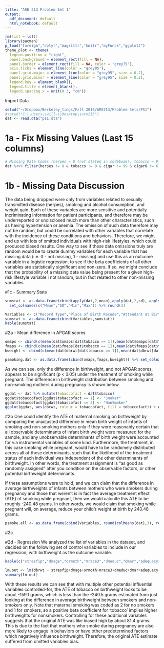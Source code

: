 ```yaml
---
title: "ARE 213 Problem Set 1"
output:
  pdf_document: default
  html_notebook: default
---
```


```r
rm(list = ls())
library(pacman)
p_load("foreign","dplyr","magrittr","knitr","myFuncs","ggplot2")
theme_plot <- theme(
  legend.position = "right",
  panel.background = element_rect(fill = NA),
  panel.border = element_rect(fill = NA, color = "grey75"),
  axis.ticks = element_line(color = "grey85"),
  panel.grid.major = element_line(color = "grey95", size = 0.2),
  panel.grid.minor = element_line(color = "grey95", size = 0.2),
  legend.key = element_blank(),
  legend.title = element_blank(),
  legend.spacing.x = unit(0.3, "cm"))
```

Import Data
```r
setwd("~/Dropbox/Berkeley_tings/Fall 2018/ARE213/Problem Sets/PS1")
#setwd("C:\\Users\\will-\\Desktop\\are213")
dat <- read.dta("ps1.dta")
```

# 1a - Fix Missing Values (Last 15 columns)
```r
# Missing Data Codes (herpes = 8 (not stated in codebook), tobacco = 9, cigar = 99, cigar6 = 6, alcohol = 9, drink = 99, drink5 = 5, wgain = 99)
dat %<>% filter(herpes != 8 & tobacco != 9 & cigar != 99 & cigar6 != 6 & alcohol != 9 & drink != 99 & drink5 != 5 & wgain != 99)
```

# 1b - Missing Data Discussion
The data being dropped were only from variables related to sexually transmitted disease (herpes), smoking and alcohol consumption, and weight gain.  Each of these variables are more sensitive and potentially incriminating information for patient participants, and therefore may be underreported or undisclosed much more than other characteristics, such as having hypertension or anemia.  The omission of such data therefore may not be random, but could be correlated with other variables that correlate with the incidence of these conditions and behaviors.  Therefore, we might end up with lots of omitted individuals with high-risk lifestyles, which could produced biased results. One way to see if these data omissions truly are random would be to create dummy variables for each variable that has missing data (i.e. 0 - not missing, 1 - missing) and use this as an outcome variable in a logistic regression, to see if the beta coefficients of all other variables are statistically significant and non-zero. If so, we might conclude that the probability of a missing data value being present for a given high-risk lifestyle variable i not random, but in fact related to other non-missing variables.

#1c - Summary Stats
```r
sumstat <- as.data.frame(cbind(apply(dat,2,mean),apply(dat,2,sd), apply(dat,2,min), apply(dat,2,max))) %>%
  set_colnames(c("Mean","SD","Min","Max")) %>% round(3)

Variables <- c("Record Type","Place of Birth Recode","Attendant at Birth","Population of County of Occurence","State of Residence (FIPS)","Age of Mother","Hispanic Origin of Mother","Race of Mother Recode","Education of Mother Detail","Marital Status of Mother","Adequacy of Care Recode","Number of Live Births, Now Living","Detail Live Birth Order","Detail Total Birth Order","Total Birth Order Recode","Detail Month of Pregnancy Prenatal Care Began","Total Number of Prenatal Visits","Interval Since Last Live Birth","Interval Since Last Live Birth Recode","Age of Father","Hispanic Origin of Father","Education of Father Detail","Month of Birth","Day of Week of Birth","Gestation - Detail in Weeks","Sex","Birth Weight - Detail in Grams","Plurality","One Minute APGAR Score","Five Minute APGAR Score","Clinical Estimate of Gestation","Method of Delivery Recode","Anemia","Cardiac Disease","Acute or Chronic Lung Disease","Diabetes","Genital Herpes","Chronic Hypertension","Pregnancy-Associated Hypertension","Previous Infant 4000+ Grams","Previous Preterm or Small-for-Gestational-Age Infant","Tobacco Use During Pregnancy","Average Number of Cigarettes per Day","Average Number of Cigarettes per Day Recode","Alcohol Use During Pregnancy","Average Number of Drinks per Week","Average Number of Drinks per Week Recode","Weight Gain in Pounds")
sumstat <- as.data.frame(cbind(Variables,sumstat))
kable(sumstat)
```

#2a - Mean difference in APGAR scores
```r
omaps <- cbind(c(mean(dat$omaps[dat$tobacco == 1]),mean(dat$omaps[dat$tobacco == 2])))
fmaps <- cbind(c(mean(dat$fmaps[dat$tobacco == 1]),mean(dat$fmaps[dat$tobacco == 2])))
bweight <- cbind(c(mean(dat$dbrwt[dat$tobacco == 1]),mean(dat$dbrwt[dat$tobacco == 2])))

psmoking.dat <- as.data.frame(cbind(omaps,fmaps,bweight)) %>% set_colnames(c("One-Minute APGAR Score", "Five-Minute APGAR Score", "Birthweight")) %>% set_rownames(c("Smoking While Pregnant", "No Smoking While Pregnant"))
```

As we can see, only the difference in birthweight, and not APGAR scores, appears to be significant (p < 0.05) under the treatment of smoking while pregnant. The difference in birthweight distribution between smoking and non-smoking mothers during pregnancy is shown below.
```r
ggdat <- dat %>% mutate(tobaccofact = dat$tobacco)
ggdat$tobaccofact[ggdat$tobaccofact == 1] <- "Smoker"
ggdat$tobaccofact[ggdat$tobaccofact == 2] <- "NonSmoker"
ggplot(ggdat, aes(dbrwt, colour = tobaccofact, fill = tobaccofact)) + geom_density(alpha = 0.1) + theme_plot + xlab("Birthweight (grams)") + geom_vline(xintercept = psmoking.dat$Birthweight[1], linetype = 'dashed', color = "#ba0000") + geom_vline(xintercept = psmoking.dat$Birthweight[2], linetype = 'dashed', color = "#138400") + scale_color_manual(values = c("#138400","#ba0000")) + scale_fill_manual(values = c("#4cd136","#ff7575")) + ggtitle("Distribution of Infant Birthweights by Maternal Smoking Habits")
```

#2b
One could identify the ATE of maternal smoking on birthweight by comparing the unadjusted difference in mean birth weight of infants of smoking and non-smoking mothers only if they were reasonably certain that all observable determinants of infant birth weight were measured for the sample, and any unobservable determinants of birth weight were accounted for via instrumental variables of some kind.  Furthermore, the treatment, in this case smoking while pregnant, would have to be randomely distributed across all of these determinants, such that the likelihood of the treatment status of each individual was independent of the other determinants of birthweight.  In other words, the treatment assignment is "as good as randomly assigned" after you condition on the observable factors, or other potential birthweight determinants.

If these assumptions were to hold, and we can claim that the difference in average birthweights of infants between mothers who were smokers during pregnancy and those that weren't is in fact the average treatment effect (ATE) of smoking while pregnant, then we would calculte this ATE to be roughly -240.48 grams.  In other words, we would claim that smoking while pregnant will, on average, reduce your child's weight at birth by 240.48 grams.

```r
psmoke.all <- as.data.frame(cbind(Variables, round(colMeans(dat),3), round(colMeans(dat[-which(dat$tobacco == 1),]),3), round(colMeans(dat[-which(dat$tobacco == 2),]),3))) %>% set_colnames(c("Variable","Avg Birthweight","Avg Birthweight (Non-Smoker while Pregnant)","Avg Birthweight (Smoker while Pregnant)"))
```

#2c

#2d - Regression
We analyzed the list of variables in the dataset, and decided on the following set of control variables to include in our regression, with birthweight as the outcome variable.
```r
kable(c("stresfip","dmage","ormoth","mrace3","dmeduc","dmar","adequacy","dtotord","monpre","nprevist","disllb","birmon","dgestat","csex","dplural","anemia","cardiac","lung","diabetes","herpes","chyper","phyper","pre4000","preterm","tobacco","cigar", "alcohol","drink","wgain"), caption = "Control Variables Included in Infant Birthweight Regression")
```

```r
lm.out <- lm(dbrwt ~ stresfip+dmage+ormoth+mrace3+dmeduc+dmar+adequacy+dtotord+monpre+nprevist+disllb+birmon+dgestat+csex+dplural+anemia+cardiac+lung+diabetes+herpes+chyper+phyper+pre4000+preterm+tobacco+cigar+alcohol+drink+wgain, data = dat)
summary(lm.out)
```

With these results we can see that with multiple other potential influential variables controlled-for, the ATE of tobacco on birthweight looks to be about -159.1 grams, which is less than the -240.5 grams estimated from just looking at the difference in average birthweight between smokers and non-smokers only. Note that maternal smoking was coded as 2 for no smokers and 1 for smokers, so a positive beta coefficient for 'tobacco' implies higher birthweights for nonsmokers.  Controlling for these additional variables suggests that the original ATE was like biased high by about 81.4 grams.  This is due to the fact that mothers who smoke during pregnancy are also more likely to engage in behaviors or have other predetermined factors which negatively influence birthweight. Therefore, the original ATE estimate suffered from omitted variables bias.